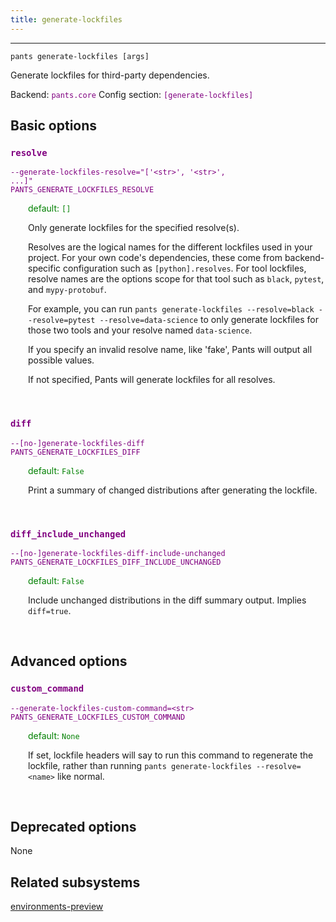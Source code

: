 ```yaml
---
title: generate-lockfiles
---
```


---

```
pants generate-lockfiles [args]
```

Generate lockfiles for third-party dependencies.

Backend: <span style="color: purple"><code>pants.core</code></span>
Config section: <span style="color: purple"><code>[generate-lockfiles]</code></span>

## Basic options

<div style="color: purple">

### `resolve`

  <code>--generate-lockfiles-resolve=&quot;['&lt;str&gt;', '&lt;str&gt;', ...]&quot;</code><br>
  <code>PANTS_GENERATE_LOCKFILES_RESOLVE</code><br>
</div>
<div style="padding-left: 2em;">
<span style="color: green">default: <code>[]</code></span>

<br>

Only generate lockfiles for the specified resolve(s).

Resolves are the logical names for the different lockfiles used in your project. For your own code's dependencies, these come from backend-specific configuration such as `[python].resolves`. For tool lockfiles, resolve names are the options scope for that tool such as `black`, `pytest`, and `mypy-protobuf`.

For example, you can run `pants generate-lockfiles --resolve=black --resolve=pytest --resolve=data-science` to only generate lockfiles for those two tools and your resolve named `data-science`.

If you specify an invalid resolve name, like 'fake', Pants will output all possible values.

If not specified, Pants will generate lockfiles for all resolves.

</div>
<br>

<div style="color: purple">

### `diff`

  <code>--[no-]generate-lockfiles-diff</code><br>
  <code>PANTS_GENERATE_LOCKFILES_DIFF</code><br>
</div>
<div style="padding-left: 2em;">
<span style="color: green">default: <code>False</code></span>

<br>

Print a summary of changed distributions after generating the lockfile.

</div>
<br>

<div style="color: purple">

### `diff_include_unchanged`

  <code>--[no-]generate-lockfiles-diff-include-unchanged</code><br>
  <code>PANTS_GENERATE_LOCKFILES_DIFF_INCLUDE_UNCHANGED</code><br>
</div>
<div style="padding-left: 2em;">
<span style="color: green">default: <code>False</code></span>

<br>

Include unchanged distributions in the diff summary output. Implies `diff=true`.

</div>
<br>

## Advanced options

<div style="color: purple">

### `custom_command`

  <code>--generate-lockfiles-custom-command=&lt;str&gt;</code><br>
  <code>PANTS_GENERATE_LOCKFILES_CUSTOM_COMMAND</code><br>
</div>
<div style="padding-left: 2em;">
<span style="color: green">default: <code>None</code></span>

<br>

If set, lockfile headers will say to run this command to regenerate the lockfile, rather than running `pants generate-lockfiles --resolve=<name>` like normal.

</div>
<br>

## Deprecated options

None

## Related subsystems

[environments-preview](reference-environments-preview)
